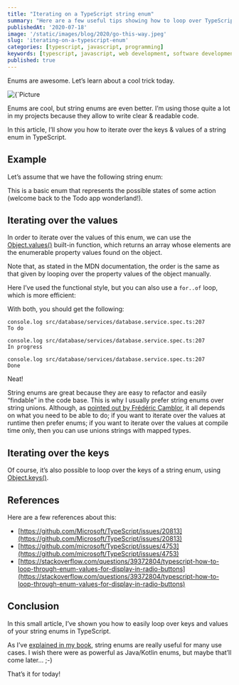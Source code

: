 ```yaml
---
title: "Iterating on a TypeScript string enum"
summary: "Here are a few useful tips showing how to loop over TypeScript enum keys and values"
publishedAt: '2020-07-18'
image: '/static/images/blog/2020/go-this-way.jpeg'
slug: 'iterating-on-a-typescript-enum'
categories: [typescript, javascript, programming]
keywords: [typescript, javascript, web development, software development, programming, coding]
published: true
---
```


Enums are awesome. Let’s learn about a cool trick today.

<BlogPostCenteredContent>
  <Image
    alt={`Picture courtesy of https://unsplash.com/@kirisrini`}
    src={`/static/images/blog/2020/spiral.jpeg`}
    width={700}
    height={341}
    priority
  />
</BlogPostCenteredContent>

Enums are cool, but string enums are even better. I’m using those quite a lot in my projects because they allow to write clear & readable code.

In this article, I’ll show you how to iterate over the keys & values of a string enum in TypeScript.

## Example

Let’s assume that we have the following string enum:

<Gist gistLink="dsebastien/3689140e6be88e2bec85b1a6c8ef9245" />

This is a basic enum that represents the possible states of some action (welcome back to the Todo app wonderland!).

## Iterating over the values

In order to iterate over the values of this enum, we can use the [Object.values()](https://developer.mozilla.org/en-US/docs/Web/JavaScript/Reference/Global_objects/Object/values) built-in function, which returns an array whose elements are the enumerable property values found on the object.

Note that, as stated in the MDN documentation, the order is the same as that given by looping over the property values of the object manually.

<Gist gistLink="dsebastien/fee47f483c9bb3b327d78fb7dc172de9" />

Here I’ve used the functional style, but you can also use a `for..of` loop, which is more efficient:

<Gist gistLink="dsebastien/3b8aa3f240e005bf14dc3ceb9e273e3f" />

With both, you should get the following:

```
console.log src/database/services/database.service.spec.ts:207
To do

console.log src/database/services/database.service.spec.ts:207
In progress

console.log src/database/services/database.service.spec.ts:207
Done
```

Neat!

String enums are great because they are easy to refactor and easily “findable” in the code base. This is why I usually prefer string enums over string unions. Although, as [pointed out by Frédéric Camblor](https://twitter.com/fcamblor/status/1284437287565250560), it all depends on what you need to be able to do; if you want to iterate over the values at runtime then prefer enums; if you want to iterate over the values at compile time only, then you can use unions strings with mapped types.

## Iterating over the keys

Of course, it’s also possible to loop over the keys of a string enum, using [Object.keys()](https://developer.mozilla.org/en-US/docs/Web/JavaScript/Reference/Global_Objects/Object/keys).

<Gist gistLink="dsebastien/8cb4471290471371383568cbfdee4698" />

## References

Here are a few references about this:

* [https://github.com/Microsoft/TypeScript/issues/20813](https://github.com/Microsoft/TypeScript/issues/20813)
* [https://github.com/microsoft/TypeScript/issues/4753](https://github.com/microsoft/TypeScript/issues/4753)
* [https://stackoverflow.com/questions/39372804/typescript-how-to-loop-through-enum-values-for-display-in-radio-buttons](https://stackoverflow.com/questions/39372804/typescript-how-to-loop-through-enum-values-for-display-in-radio-buttons)

## Conclusion

In this small article, I’ve shown you how to easily loop over keys and values of your string enums in TypeScript.

As I’ve [explained in my book](https://www.amazon.com/Learn-TypeScript-Building-Applications-understanding/dp/1789615860?tag=dsebastien00-20), string enums are really useful for many use cases. I wish there were as powerful as Java/Kotlin enums, but maybe that’ll come later… ;-)

That’s it for today!

<BlogPostSignature />
